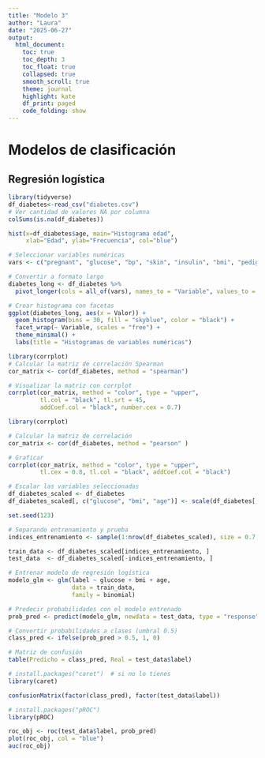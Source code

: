 ```yaml
---
title: "Modelo 3"
author: "Laura"
date: "2025-06-27"
output: 
  html_document:
    toc: true
    toc_depth: 3
    toc_float: true
    collapsed: true
    smooth_scroll: true
    theme: journal
    highlight: kate
    df_print: paged
    code_folding: show
---
```

# Modelos de clasificación
## Regresión logística
```r
library(tidyverse)
df_diabetes<-read_csv("diabetes.csv")
# Ver cantidad de valores NA por columna
colSums(is.na(df_diabetes))
```

```r
hist(x=df_diabetes$age, main="Histograma edad",
     xlab="Edad", ylab="Frecuencia", col="blue")

```
```r
# Seleccionar variables numéricas
vars <- c("pregnant", "glucose", "bp", "skin", "insulin", "bmi", "pedigree", "age")

# Convertir a formato largo
diabetes_long <- df_diabetes %>% 
  pivot_longer(cols = all_of(vars), names_to = "Variable", values_to = "Valor")

# Crear histograma con facetas
ggplot(diabetes_long, aes(x = Valor)) +
  geom_histogram(bins = 30, fill = "skyblue", color = "black") +
  facet_wrap(~ Variable, scales = "free") +
  theme_minimal() +
  labs(title = "Histogramas de variables numéricas")
```

```r
library(corrplot)
# Calcular la matriz de correlación Spearman 
cor_matrix <- cor(df_diabetes, method = "spearman")

# Visualizar la matriz con corrplot
corrplot(cor_matrix, method = "color", type = "upper",
         tl.col = "black", tl.srt = 45,
         addCoef.col = "black", number.cex = 0.7)
```



```r
library(corrplot)

# Calcular la matriz de correlación
cor_matrix <- cor(df_diabetes, method = "pearson" )

# Graficar
corrplot(cor_matrix, method = "color", type = "upper", 
         tl.cex = 0.8, tl.col = "black", addCoef.col = "black")
```
```r
# Escalar las variables seleccionadas
df_diabetes_scaled <- df_diabetes
df_diabetes_scaled[, c("glucose", "bmi", "age")] <- scale(df_diabetes[, c("glucose", "bmi", "age")])

```


```r

set.seed(123)

# Separando entrenamiento y prueba
indices_entrenamiento <- sample(1:nrow(df_diabetes_scaled), size = 0.7 * nrow(df_diabetes_scaled))

train_data <- df_diabetes_scaled[indices_entrenamiento, ]
test_data  <- df_diabetes_scaled[-indices_entrenamiento, ]
```



```r
# Entrenar modelo de regresión logística
modelo_glm <- glm(label ~ glucose + bmi + age,
                  data = train_data,
                  family = binomial)

```

```r
# Predecir probabilidades con el modelo entrenado
prob_pred <- predict(modelo_glm, newdata = test_data, type = "response")

# Convertir probabilidades a clases (umbral 0.5)
class_pred <- ifelse(prob_pred > 0.5, 1, 0)

# Matriz de confusión
table(Predicho = class_pred, Real = test_data$label)

# install.packages("caret")  # si no lo tienes
library(caret)

confusionMatrix(factor(class_pred), factor(test_data$label))

# install.packages("pROC")
library(pROC)

roc_obj <- roc(test_data$label, prob_pred)
plot(roc_obj, col = "blue")
auc(roc_obj)
```

